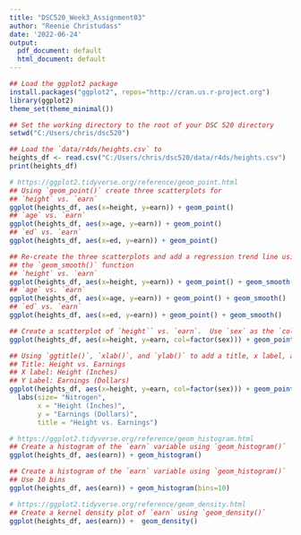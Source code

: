 ```yaml
---
title: "DSC520_Week3_Assignment03"
author: "Reenie Christudass"
date: '2022-06-24'
output:
  pdf_document: default
  html_document: default
---
```


```r
## Load the ggplot2 package
install.packages("ggplot2", repos="http://cran.us.r-project.org")
library(ggplot2)
theme_set(theme_minimal())
```
```r
## Set the working directory to the root of your DSC 520 directory
setwd("C:/Users/chris/dsc520")
```

```r
## Load the `data/r4ds/heights.csv` to
heights_df <- read.csv("C:/Users/chris/dsc520/data/r4ds/heights.csv")
print(heights_df)
```


```r
# https://ggplot2.tidyverse.org/reference/geom_point.html
## Using `geom_point()` create three scatterplots for
## `height` vs. `earn`
ggplot(heights_df, aes(x=height, y=earn)) + geom_point()
## `age` vs. `earn`
ggplot(heights_df, aes(x=age, y=earn)) + geom_point()
## `ed` vs. `earn`
ggplot(heights_df, aes(x=ed, y=earn)) + geom_point()
```

```r
## Re-create the three scatterplots and add a regression trend line using
## the `geom_smooth()` function
## `height` vs. `earn`
ggplot(heights_df, aes(x=height, y=earn)) + geom_point() + geom_smooth()
## `age` vs. `earn`
ggplot(heights_df, aes(x=age, y=earn)) + geom_point() + geom_smooth()
## `ed` vs. `earn`
ggplot(heights_df, aes(x=ed, y=earn)) + geom_point() + geom_smooth()
```

```r
## Create a scatterplot of `height`` vs. `earn`.  Use `sex` as the `col` (color) attribute
ggplot(heights_df, aes(x=height, y=earn, col=factor(sex))) + geom_point()
```


```r
## Using `ggtitle()`, `xlab()`, and `ylab()` to add a title, x label, and y label to the previous plot
## Title: Height vs. Earnings
## X label: Height (Inches)
## Y Label: Earnings (Dollars)
ggplot(heights_df, aes(x=height, y=earn, col=factor(sex))) + geom_point() +
  labs(size= "Nitrogen",
       x = "Height (Inches)",
       y = "Earnings (Dollars)",
       title = "Height vs. Earnings")
```


```r
# https://ggplot2.tidyverse.org/reference/geom_histogram.html
## Create a histogram of the `earn` variable using `geom_histogram()`
ggplot(heights_df, aes(earn)) + geom_histogram()
```
```r
## Create a histogram of the `earn` variable using `geom_histogram()`
## Use 10 bins
ggplot(heights_df, aes(earn)) + geom_histogram(bins=10)
```

```r
# https://ggplot2.tidyverse.org/reference/geom_density.html
## Create a kernel density plot of `earn` using `geom_density()`
ggplot(heights_df, aes(earn)) +  geom_density()
```